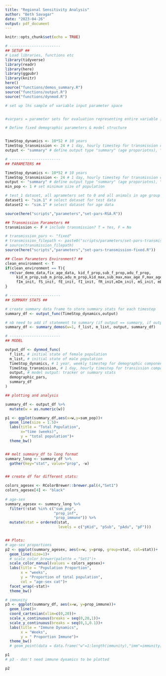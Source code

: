 ```yaml
---
title: "Regional Sensitivity Analysis"
author: "Beth Savagar"
date: "2023-04-26"
output: pdf_document
---
```


```r
knitr::opts_chunk$set(echo = TRUE)
```

```r
# -----------------------
## SETUP ##
# Load libraries, functions etc
library(tidyverse)
library(readr)
library(here)
library(ggpubr)
library(knitr)
here()
source("functions/demos_summary.R")
source("functions/output.R")
source("functions/dynmod.R")


```


```r
# set up lhs sample of variable input parameter space


#varpars = parameter sets for evaluation representing entire variable input space
```

```r
# Define fixed demographic parameters & model structure


TimeStop_dynamics <- 10*52 # 10 years
TimeStop_transmission <- 24 # 1 day, hourly timestep for transmission component
output <- "summary" # define output type "summary" (age proporiotns), "summary_all" (age-sex proportions) or "count"

```



```r
# -----------------------
## PARAMETERS ##

TimeStop_dynamics <- 10*52 # 10 years
TimeStop_transmission <- 24 # 1 day, hourly timestep for transmission component
output <- "summary" # define output type "summary" (age proporiotns), "summary_all" (age-sex proportions) or "count"
min_pop <- 1 # set minimum size of population

# test_1 dataset, all aprameters set to 0 and all animals in age group 1 (susceptible)
dataset1 <- "sim.1" # select dataset for test data
dataset2 <- "sim.1" # select dataset for age data

source(here("scripts","parameters","set-pars-RSA.R"))

## Transmission Parameters ##
transmission <- F # include transmission? T = Yes, F = No

# transmission_pars <- "fixed"
# transmission_filepath <- paste0("scripts/parameters/set-pars-transmission-",transmission_pars,".R")
# source(transmission_filepath)
source(here("scripts","parameters","set-pars-transmission-fixed.R"))

## Clean Parameters Environment? ##
clean_environment <- T
if(clean_environment == T){
  rm(var_demo_data,fix_age_data, kid_f_prop,sub_f_prop,adu_f_prop,
     kid_m_prop,sub_m_prop,adu_m_prop,kid_max,sub_max,max_age_F,max_age_M,
     fIm_init, fS_init, fE_init, fI_init, fR_init,mIm_init, mS_init, mE_init, mI_init, mR_init, off_1,off_F, off_M,mort_1,mort_2,mort_end,birth_r,ppr_mort_1, ppr_mort_2)
}

# -----------------------
## SUMMARY STATS ## 

# create summary data frame to store summary stats for each timestep
summary_df <- output_func(TimeStop_dynamics,output)

# nb need to add if statement to summary (if output == summary, if output == counts)
summary_df <- summary_demos(w=1, f_list, m_list, output, summary_df)
```

```r
# -----------------------
## MODEL

output_df <- dynmod_func(
  f_list, # initial state of female population
  m_list, # initial state of male population
  TimeStop_dynamics, # 1 year, weekly timestep for demographic component
  TimeStop_transmission, # 1 day, hourly timestep for transission component
  output, # model output: tracker or summary stats
  demographic_pars,
  summary_df
)
```

```r
## plotting and analysis

summary_df <- output_df %>%
  mutate(w = as.numeric(w))

p1 <- ggplot(summary_df,aes(x=w,y=sum_pop))+
  geom_line(size = 1.5)+
  labs(title = "Total Population",
       x="time (weeks)", 
       y = "total population")+
  theme_bw()


## melt summary_df to long format
summary_long <- summary_df %>%
  gather(key="stat", value="prop", -w)


## create df for different stats:

colors_agesex <- RColorBrewer::brewer.pal(4,"Set1")
colors_agesex[4] <- "black"
  
# age-sex
summary_agesex <- summary_long %>%
  filter(!stat %in% c("sum_pop",
                      "prop_inf",
                      "prop_immune")) %>%
  mutate(stat = ordered(stat, 
                        levels = c("pKid", "pSub", "pAdu", "pF")))


## Plots:
# age-sex proportions
p2 <- ggplot(summary_agesex, aes(x=w, y=prop, group=stat, col=stat))+
  geom_line(size=1)+
  # scale_color_brewer(palette = "Set1")+
  scale_color_manual(values = colors_agesex)+
  labs(title = "Population Proportion",
       x = "weeks", 
       y = "Proportion of total population", 
       col = "age-sex cat")+
  facet_wrap(~stat)+
  theme_bw()

# immunity
p3 <- ggplot(summary_df, aes(x=w, y=prop_immune))+
  geom_line()+
  coord_cartesian(xlim=c(0,20))+
  scale_x_continuous(breaks = seq(0,20,1))+
  scale_y_continuous(breaks = seq(0,1,0.1))+
  labs(title = "Immune Dynamics",
       x = "Weeks",
       y = " Proportion Immune")+
  theme_bw()
  # geom_point(data = data.frame("w"=1:length(immunity),"imm"=immunity), aes(x=w, y=imm), col ="blue")+
```

```r
p1
# p3 - don't need immune dynamics to be plotted
```

```r
p2

```
